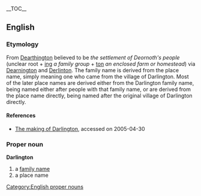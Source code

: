 {{wikipedia}}
__TOC__
== English ==
=== Etymology ===
From {{AS.}} [[Dearthington]] believed to be ''the settlement of Deornoth's people'' (unclear root + [[ing]] ''a family group'' + [[ton]] ''an enclosed farm or homestead'') via {{ME.}} [[Dearnington]] and [[Derlinton]].  The family name is derived from the place name, simply meaning one who came from the village of Darlington.  Most of the later place names are derived either from the Darlington family name, being named either after people with that family name, or are derived from the place name directly, being named after the original village of Darlington directly.
==== References ====
* [http://darlingtontown.co.uk./History/making_of_Darlington.shtml The making of Darlington], accessed on 2005-04-30
=== Proper noun ===
[[Category:English proper nouns]]
'''Darlington'''
# a [[family name]]
# a place name